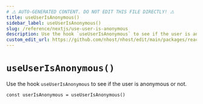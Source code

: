 ```yaml
---
# ⚠️ AUTO-GENERATED CONTENT. DO NOT EDIT THIS FILE DIRECTLY! ⚠️
title: useUserIsAnonymous()
sidebar_label: useUserIsAnonymous()
slug: /reference/nextjs/use-user-is-anonymous
description: Use the hook `useUserIsAnonymous` to see if the user is anonymous or not.
custom_edit_url: https://github.com/nhost/nhost/edit/main/packages/react/src/useUserIsAnonymous.ts#L15
---
```


# `useUserIsAnonymous()`

Use the hook `useUserIsAnonymous` to see if the user is anonymous or not.

```tsx
const userIsAnonymous = useUserIsAnonymous()
```
